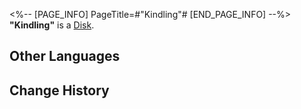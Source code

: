 <%-- [PAGE_INFO]
PageTitle=#"Kindling"#
[END_PAGE_INFO] --%>
{{Item Infobox
|id          = 210101
|image       = Item Kindling.png
|type        = Disk
|invCategory = Valuables
|rarity      = 3
|effect      = A record that can be played on the Express' phonograph. It might be a chance acquisition or a gift from someone else. All sorts of memories surge up when the music plays &mdash; the smiles, encounters, touches, and the excitement of battle. Maybe that is why people still collect records even as society rapidly advances.<br />The current record contains the track "Kindling."
|description = <br />''The blizzard can't put out all warmth. The final kindling rises from below the earth.''
}}
'''"Kindling"''' is a [[Disk]].

==Other Languages==
{{Other Languages
|en   = "Kindling"
|zhs  = 《火种》
|zht  = 〈火種〉
|ja   = 『火種』
|ko   = ≪불씨≫
|es   = Yesca
|fr   = « Kindling »
|ru   = Kindling
|th   = "Kindling"
|vi   = "Ngọn Đuốc"
|de   = „Zündholz“
|id   = "Kindling"
|pt   = "Kindling"
}}

==Change History==
{{Change History|1.0}}